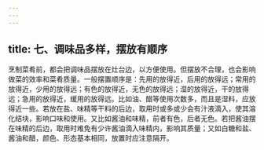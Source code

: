 ```yaml
---
---
---
```

title: 七、调味品多样，摆放有顺序
---




烹制菜肴前，都会把调味品摆放在灶台边，以方便使用。但摆放不合理，也会影响做菜的效率和菜肴质量。一般摆置顺序是：先用的放得近，后用的放得远；常用的放得近，少用的放得远；有色的放得近，无色的放得远；湿的放得近，干的放得远；急用的放得近，缓用的放得远。比如油、醋等使用次数多，而且是湿料，应放得近一些。若放在盐、味精等干料的后边，取用时或多或少会有汁液滴入，使其溶化结块，影响口味和使用。又比如酱油和味精，前者有色，后者无色。若把酱油摆在味精的后边，取用时难免有少许酱油滴入味精内，影响其质量；又如白糖和盐、酱油和醋，颜色、形态基本相同，放置时应注意隔开。